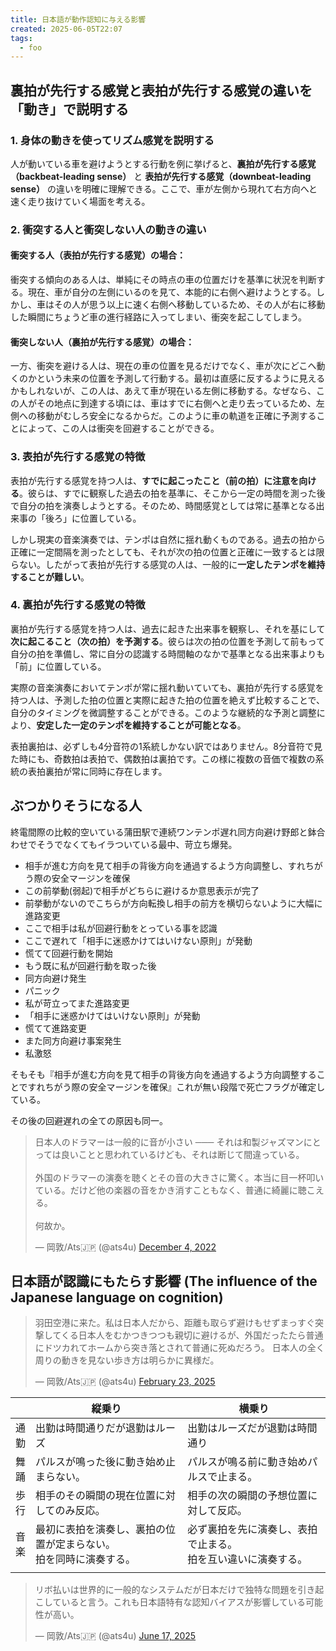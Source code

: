 ```yaml
---
title: 日本語が動作認知に与える影響
created: 2025-06-05T22:07
tags:
  - foo
---
```


## 裏拍が先行する感覚と表拍が先行する感覚の違いを「動き」で説明する

### 1. 身体の動きを使ってリズム感覚を説明する

人が動いている車を避けようとする行動を例に挙げると、**裏拍が先行する感覚（backbeat-leading sense）** と **表拍が先行する感覚（downbeat-leading sense）** の違いを明確に理解できる。ここで、車が左側から現れて右方向へと速く走り抜けていく場面を考える。

### 2. 衝突する人と衝突しない人の動きの違い

#### 衝突する人（表拍が先行する感覚）の場合：

衝突する傾向のある人は、単純にその時点の車の位置だけを基準に状況を判断する。現在、車が自分の左側にいるのを見て、本能的に右側へ避けようとする。しかし、車はその人が思う以上に速く右側へ移動しているため、その人が右に移動した瞬間にちょうど車の進行経路に入ってしまい、衝突を起こしてしまう。

#### 衝突しない人（裏拍が先行する感覚）の場合：

一方、衝突を避ける人は、現在の車の位置を見るだけでなく、車が次にどこへ動くのかという未来の位置を予測して行動する。最初は直感に反するように見えるかもしれないが、この人は、あえて車が現在いる左側に移動する。なぜなら、この人がその地点に到達する頃には、車はすでに右側へと走り去っているため、左側への移動がむしろ安全になるからだ。このように車の軌道を正確に予測することによって、この人は衝突を回避することができる。

### 3. 表拍が先行する感覚の特徴

表拍が先行する感覚を持つ人は、**すでに起こったこと（前の拍）に注意を向ける**。彼らは、すでに観察した過去の拍を基準に、そこから一定の時間を測った後で自分の拍を演奏しようとする。そのため、時間感覚としては常に基準となる出来事の「後ろ」に位置している。

しかし現実の音楽演奏では、テンポは自然に揺れ動くものである。過去の拍から正確に一定間隔を測ったとしても、それが次の拍の位置と正確に一致するとは限らない。したがって表拍が先行する感覚の人は、一般的に**一定したテンポを維持することが難しい**。

### 4. 裏拍が先行する感覚の特徴

裏拍が先行する感覚を持つ人は、過去に起きた出来事を観察し、それを基にして**次に起こること（次の拍）を予測する**。彼らは次の拍の位置を予測して前もって自分の拍を準備し、常に自分の認識する時間軸のなかで基準となる出来事よりも「前」に位置している。

実際の音楽演奏においてテンポが常に揺れ動いていても、裏拍が先行する感覚を持つ人は、予測した拍の位置と実際に起きた拍の位置を絶えず比較することで、自分のタイミングを微調整することができる。このような継続的な予測と調整により、**安定した一定のテンポを維持することが可能となる**。

表拍裏拍は、必ずしも4分音符の1系統しかない訳ではありません。8分音符で見た時にも、奇数拍は表拍で、偶数拍は裏拍です。この様に複数の音価で複数の系統の表拍裏拍が常に同時に存在します。



## ぶつかりそうになる人
終電間際の比較的空いている蒲田駅で連続ワンテンポ遅れ同方向避け野郎と鉢合わせでそうでなくてもイラついている最中、苛立ち爆発。

  * 相手が進む方向を見て相手の背後方向を通過するよう方向調整し、すれちがう際の安全マージンを確保
  * この前挙動(弱起)で相手がどちらに避けるか意思表示が完了
  * 前挙動がないのでこちらが方向転換し相手の前方を横切らないように大幅に進路変更
  * ここで相手は私が回避行動をとっている事を認識
  * ここで遅れて「相手に迷惑かけてはいけない原則」が発動
  * 慌てて回避行動を開始
  * もう既に私が回避行動を取った後
  * 同方向避け発生
  * パニック
  * 私が苛立ってまた進路変更
  * 「相手に迷惑かけてはいけない原則」が発動
  * 慌てて進路変更
  * また同方向避け事案発生
  * 私激怒

そもそも『相手が進む方向を見て相手の背後方向を通過するよう方向調整することですれちがう際の安全マージンを確保』これが無い段階で死亡フラグが確定している。

その後の回避遅れの全ての原因も同一。

<blockquote class="twitter-tweet"><p lang="ja" dir="ltr">日本人のドラマーは一般的に音が小さい ─── それは和製ジャズマンにとっては良いことと思われているけども、それは断じて間違っている。<br><br>外国のドラマーの演奏を聴くとその音の大きさに驚く。本当に目一杯叩いている。だけど他の楽器の音をかき消すこともなく、普通に綺麗に聴こえる。<br><br>何故か。</p>&mdash; 岡敦/Ats🇯🇵 (@ats4u) <a href="https://twitter.com/ats4u/status/1599312979782406144?ref_src=twsrc%5Etfw">December 4, 2022</a></blockquote>



## 日本語が認識にもたらす影響 (The influence of the Japanese language on cognition)

<blockquote class="twitter-tweet"><p lang="ja" dir="ltr">羽田空港に来た。私は日本人だから、距離も取らず避けもせずまっすぐ突撃してくる日本人をむかつきつつも親切に避けるが、外国だったたら普通にドツカれてホームから突き落とされて普通に死ぬだろう。 日本人の全く周りの動きを見ない歩き方は明らかに異様だ。</p>&mdash; 岡敦/Ats🇯🇵 (@ats4u) <a href="https://twitter.com/ats4u/status/1893656126081634531?ref_src=twsrc%5Etfw">February 23, 2025</a></blockquote>

|      | 縦乗り                                                               | 横乗り                                                           |
| ---- | -------------------------------------------------------------------- | ---------------------------------------------------------------- |
| 通勤 | 出勤は時間通りだが退勤はルーズ                                       | 出勤はルーズだが退勤は時間通り                                   |
| 舞踊 | パルスが鳴った後に動き始め止まらない。                               | パルスが鳴る前に動き始めパルスで止まる。                         |
| 歩行 | 相手のその瞬間の現在位置に対してのみ反応。                           | 相手の次の瞬間の予想位置に対して反応。                           |
| 音楽 | 最初に表拍を演奏し、裏拍の位置が定まらない。<br>拍を同時に演奏する。 | 必ず裏拍を先に演奏し、表拍で止まる。<br>拍を互い違いに演奏する。 |
|      |                                                                      |                                                                  |

<blockquote class="twitter-tweet" data-media-max-width="560"><p lang="ja" dir="ltr">リボ払いは世界的に一般的なシステムだが日本だけで独特な問題を引き起こしていると言う。これも日本語特有な認知バイアスが影響している可能性が高い。</p>&mdash; 岡敦/Ats🇯🇵 (@ats4u) <a href="https://twitter.com/ats4u/status/1934837338930336088?ref_src=twsrc%5Etfw">June 17, 2025</a></blockquote> 
